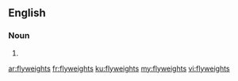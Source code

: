 ==English==

===Noun===
{{head|en|plural}}

# {{plural of|flyweight|lang=en|nocat=1}}

[[ar:flyweights]]
[[fr:flyweights]]
[[ku:flyweights]]
[[my:flyweights]]
[[vi:flyweights]]